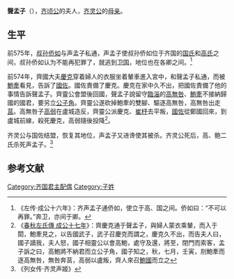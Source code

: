 {{東亞女性歷史人物
| 名稱=聲孟子
| 身份=[[齐灵公|齐灵公]]的母亲
| 畫像=
| 說明=
| 姓=子
| 氏=
| 父=
| 諡號=
| 逝世年=
| 婚年=
| 夫=[[齐顷公|齐顷公]]
| 子=[[齊灵公|齊灵公]]
|}}
'''聲孟子'''（{{bd|？||？||catIdx=S}}），[[齐顷公|齐顷公]]的夫人，[[齐灵公|齐灵公]]的[[母亲|母亲]]。

== 生平 ==
前575年，[[叔孙侨如|叔孙侨如]]与声孟子私通，声孟子使叔孙侨如位于齐国的[[国氏|国氏]]和[[高氏|高氏]]之间，叔孙侨如认为不能再犯罪了，就逃到[[卫国|卫国]]，地位也在各卿之间。<ref>《左传·成公十六年》：齐声孟子通侨如，使立于高、国之间。侨如曰：“不可以再罪。”奔卫，亦间于卿。</ref>

前574年，齊國大夫[[慶克|慶克]]穿着婦人的衣服坐着輦車進入宮中，和聲孟子私通，而被[[鮑牽|鮑牽]]看見，告訴了[[國佐|國佐]]。國佐責備了慶克。慶克在家中久不出，把國佐責備了他的事情告訴聲孟子。齊靈公會盟後回國，聲孟子說留守[[臨淄|臨淄]]的[[高無咎|高無咎]]、[[鮑牽|鮑牽]]不接納歸國的國君，要另立[[公子角|公子角]]。齊靈公遂砍掉鮑牽的雙腳、驅逐高無咎，高無咎出走[[莒|莒]]。高無咎子[[高弱|高弱]]在盧城造反，齊靈公派慶克、[[崔杼|崔杼]]去平叛，[[國佐|國佐]]從鄭國回來，到盧城前線，殺死慶克，高弱隨後投降<ref>《[[s:春秋左氏傳/成公|春秋左氏傳 成公十七年]]》：齊慶克通于聲孟子，與婦人蒙衣乘輦，而入于閎，鮑牽見之，以告國武子，武子召慶克而謂之，慶克久不出，而告夫人曰，國子謫我，夫人怒，國子相靈公以會高鮑，處守及還，將至，閉門而索客，孟子訴之曰，高鮑將不納君而立公子角，國子知之，秋，七月，壬寅，刖鮑牽而逐高無咎，無咎奔莒，高弱以盧叛，齊人來召[[鮑國|鮑國]]而立之</ref>。

齐灵公与国佐结盟，恢复其地位，声孟子又进谗使其被杀。齐灵公死后，高、鲍二氏杀死声孟子。<ref>《列女传·齐灵声姬》</ref>

==参考文献==
<references/>

[[Category:齐国君主配偶|Category:齐国君主配偶]]
[[Category:子姓|Category:子姓]]